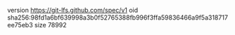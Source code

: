 version https://git-lfs.github.com/spec/v1
oid sha256:98fd1a6bf639998a3b0f52765388fb996f3ffa59836466a9f5a318717ee75eb3
size 78992
